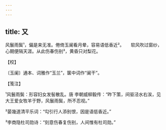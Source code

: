 ```yaml
---
---
---
```

title: 又
---







风鬟雨鬓¹，偏是来无准。倦倚玉阑看月晕，容易语低香近²。　　软风吹过窗纱，心期便隔天涯。从此伤春伤别³，黄昏只对梨花。





【校】


〔玉阑〕通本、词雅作“玉兰”，箧中词作“阑干”。





【笺注】


¹风鬟雨鬓：形容妇女发髻散乱。唐 李朝威柳毅传：“昨下策，间驱泾水右涘，见大王爱女牧羊于野，风鬟雨鬓，所不忍视。”

²晏幾道清平乐词：“勾引行人添别恨，因是语低香近。”

³李商隐杜司勋诗：“刻意伤春复伤别，人间惟有杜司勋。”